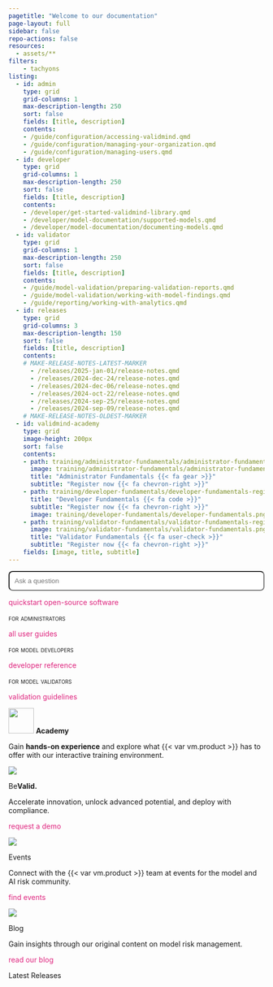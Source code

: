 ```yaml
---
pagetitle: "Welcome to our documentation"
page-layout: full
sidebar: false
repo-actions: false
resources:
  - assets/**
filters:
    - tachyons
listing:
  - id: admin
    type: grid
    grid-columns: 1
    max-description-length: 250
    sort: false
    fields: [title, description]
    contents:
    - /guide/configuration/accessing-validmind.qmd
    - /guide/configuration/managing-your-organization.qmd
    - /guide/configuration/managing-users.qmd
  - id: developer
    type: grid
    grid-columns: 1
    max-description-length: 250
    sort: false
    fields: [title, description]
    contents:
    - /developer/get-started-validmind-library.qmd
    - /developer/model-documentation/supported-models.qmd
    - /developer/model-documentation/documenting-models.qmd
  - id: validator
    type: grid
    grid-columns: 1
    max-description-length: 250
    sort: false
    fields: [title, description]
    contents:
    - /guide/model-validation/preparing-validation-reports.qmd
    - /guide/model-validation/working-with-model-findings.qmd
    - /guide/reporting/working-with-analytics.qmd
  - id: releases
    type: grid
    grid-columns: 3
    max-description-length: 150
    sort: false
    fields: [title, description]
    contents:
    # MAKE-RELEASE-NOTES-LATEST-MARKER
      - /releases/2025-jan-01/release-notes.qmd
      - /releases/2024-dec-24/release-notes.qmd
      - /releases/2024-dec-06/release-notes.qmd
      - /releases/2024-oct-22/release-notes.qmd
      - /releases/2024-sep-25/release-notes.qmd
      - /releases/2024-sep-09/release-notes.qmd
    # MAKE-RELEASE-NOTES-OLDEST-MARKER
  - id: validmind-academy
    type: grid
    image-height: 200px
    sort: false
    contents:
    - path: training/administrator-fundamentals/administrator-fundamentals-register.qmd
      image: training/administrator-fundamentals/administrator-fundamentals.png
      title: "Administrator Fundamentals {{< fa gear >}}"
      subtitle: "Register now {{< fa chevron-right >}}"
    - path: training/developer-fundamentals/developer-fundamentals-register.qmd
      title: "Developer Fundamentals {{< fa code >}}"
      subtitle: "Register now {{< fa chevron-right >}}"
      image: training/developer-fundamentals/developer-fundamentals.png
    - path: training/validator-fundamentals/validator-fundamentals-register.qmd
      image: training/validator-fundamentals/validator-fundamentals.png
      title: "Validator Fundamentals {{< fa user-check >}}"
      subtitle: "Register now {{< fa chevron-right >}}"
    fields: [image, title, subtitle]
---
```


```{=html}
<style>
a {
  color: #DE257E;
  text-decoration: none;
}

a:hover {
  /* color: #DE257E; */
  text-decoration: none;
}

.card:hover {
  border: 1px solid #083E44;
  background-color: #F9F9F9;
}

#searchbox {
  max-width: 100%;
  padding: 10px;
  border-radius: 8px;
  width: 100%;
  box-sizing: border-box;
}

#hits {
  display: none;
  overflow-y: auto;
  width: 100vw;
  max-width: 800px;
  max-height: 400px;
  margin: 20px auto;
  padding: 15px;
  background-color: #f9f9f9;
  border: 1px solid #ccc;
  border-radius: 8px;
}

#hits div {
  border-bottom: 1px solid #ccc; 
  border-radius: 4px;
  padding: 5px;
  margin-bottom: 5px;
}

#hits div:hover {
  background-color: #EAF8FA;   /* Light green background for the entire search result on hover */
}

#hits a strong {
  color: #083E44;
  text-decoration: none;
}

#hits a {
  color: #222425;
  text-decoration: none;
}

</style>
```

::: {.column-screen}

<!-- INTRO BANNER -->

:::: {.flex .flex-wrap .justify-around .hero}

::: {.w-10-ns}
<!-- FILLER COLUMN DO NOT REMOVE -->
:::

::: {.w-60-ns}

<!-- Add a search box to home page-->
<input id="searchbox" placeholder="Ask a question">
<div id="hits"></div>

<!-- Use Lunr.js as the search library -->
<script src="https://unpkg.com/lunr/lunr.js"></script>

<!-- Enable custom search functionality-->
<script src="scripts/validsearch.js"></script>

::: {.tc}
[quickstart](get-started/developer/try-with-jupyterhub.qmd){.button-pink .cta}
[open-source software](https://github.com/validmind/validmind-library/){.button-white .cta}

:::

:::

<!-- ::: {.w-40-ns}

::: {.image-container}
![](assets/img/platform-line-1.png)
![](assets/img/platform-line-2.png)
![](assets/img/platform-line-3.png)
![](assets/img/platform-line-4.png)
![](assets/img/platform-line-5.png)
:::

::: -->

::: {.w-10-ns}
<!-- FILLER COLUMN DO NOT REMOVE -->
:::

::::

:::

<!-- GET STARTED SECTION -->

::: {.column-screen}

:::: {.flex .flex-wrap .justify-around .get-started}

::: {.w-10-ns}
<!-- FILLER COLUMN DO NOT REMOVE -->
:::


::: {.w-25-ns .mb4}

:::: {.ba .b--black-10 .br3 .shadow-4 .bg-white .pt4 .pb3 .h-100 .grow .tc}

:::: {.ph4}

:::: {.navy .f4 .tl}
[for administrators]{.smallcaps}
::::

:::{#admin}
:::

[all user guides](guide/guides.qmd){.button-green .cta}


::::


:::: 

:::

::: {.w-25-ns .mb4}

:::: {.ba .b--black-10 .br3 .shadow-4 .bg-white .pt4 .pb3 .h-100 .grow .tc}

:::: {.ph4}

:::: {.navy .f4 .tl}
[for model developers]{.smallcaps}
::::

:::{#developer}
:::

[developer reference](/validmind/validmind.html){.button-green .cta}

::::

:::: 

:::

::: {.w-25-ns .mb4}

:::: {.ba .b--black-10 .br3 .shadow-4 .bg-white .pt4 .pb3 .h-100 .grow .tc}

:::: {.ph4}

:::: {.navy .f4 .tl}
[for model validators]{.smallcaps}
::::

:::{#validator}
:::

[validation guidelines](guide/model-validation/manage-validation-guidelines.qmd){.button-green .cta}

::::

:::: 

:::


::: {.w-10-ns}
<!-- FILLER COLUMN DO NOT REMOVE -->
:::

::::

:::

<!-- TRAINING SECTION -->

::: {.column-page}


:::: {.flex .flex-wrap .justify-around .training}


:::: {.f2}
![](about/ValidMind-logo-color.svg){height=50px} **Academy**
:::: 

:::: {.f4}
Gain **hands-on experience** and explore what {{< var vm.product >}} has to offer with our interactive training environment.
::::

::: {.w-100-ns .content-center .mt2}

:::{#validmind-academy}
:::

:::

::::

:::

<!-- OVERVIEW SECTION -->

::: {.column-screen}

:::: {.flex .flex-wrap .justify-around .overview}

::: {.w-10-ns}
<!-- FILLER COLUMN DO NOT REMOVE -->
:::

::: {.w-25-ns .mb4 .tc .ph2 .br3 .bg-washed-blue .pt4 .pb3 .ph4}

![](assets/img/icon-trust.svg)

:::: {.f3}
[Be]{.pink}**Valid.**
:::: 

:::: {.f4}
Accelerate innovation, unlock advanced potential, and deploy with compliance.
::::

[request a demo](https://validmind.com/contact/){.button-pink .cta}

:::

::: {.w-25-ns .mb4 .tc .ph2 .br3 .bg-washed-blue .pt4 .pb3 .ph4}

![](assets/img/icon-connect.svg)

:::: {.f3}
Events
:::: 

:::: {.f4}
Connect with the {{< var vm.product >}} team at events for the model and AI risk community.
::::

[find events](https://validmind.com/events/){.button-pink .cta}

:::

::: {.w-25-ns .mb4 .tc .ph2 .br3 .bg-washed-blue .pt4 .pb3 .ph4}

![](assets/img/icon-automate.svg)

:::: {.f3}
Blog
:::: 

:::: {.f4}
Gain insights through our original content on model risk management.
::::

[read our blog](https://validmind.com/blog/){.button-pink .cta}

:::


::: {.w-10-ns}
<!-- FILLER COLUMN DO NOT REMOVE -->
:::

::::

:::


<!-- RELEASES SECTION -->

::: {.column-screen}

:::: {.flex .flex-wrap .justify-around .releases}

::: {.w-10-ns}
<!-- FILLER COLUMN DO NOT REMOVE -->
:::

::: {.w-80-ns .mb4}

:::: {.f2}
Latest Releases
:::: 

:::{#releases}
:::


:::

::: {.w-10-ns}
<!-- FILLER COLUMN DO NOT REMOVE -->
:::

::::

:::